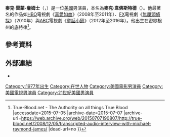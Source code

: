 {{noteTA
|G1=Show
|G2=Movie
|G3=TV
}}
{{藝人
| type                   = 男演員
| name                   = 麥克·雷蒙-詹姆士
| foreignname            = Michael Raymond-James
| image                  = Michael Raymond-James 2013.jpg
| caption                = 雷蒙-詹姆士於2013年
| birthname              = 麥克·韋佛斯特德<br>（Michael Weverstad）
| birth_date             = {{birth date and age|1977|12|24}}
| birth_place            = {{USA}}[[密歇根州|密歇根州]]，[[底特律|底特律]]
| deathdate              =
| deathplace             =
| othername              =
| occupation             = 演員
| yearsactive            = 2000年至今
| website                =
}}
'''麥克·雷蒙-詹姆士'''（{{lang-en|'''Michael Raymond-James'''}}，{{bd|1977年|12月24日}}）是一位[[美國|美國]]男演員，本名為'''麥克·韋佛斯特德'''（{{lang-en|'''Michael Weverstad'''}}）。他最著名的作品如[[HBO|HBO]]電視劇《[[真愛如血|真愛如血]]》（2008年至2011年）、[[FX_(電視頻道)|FX]]電視劇《[[無厘頭偵探|無厘頭偵探]]》（2010年）與[[美國廣播公司|ABC]]電視劇《[[童話小鎮|童話小鎮]]》（2012年至2016年）。他出生在密歇根州的底特律<ref>{{Cite web |url=http://true-blood.net/2008/12/05/transcripted-audio-interview-with-michael-raymond-james/ |title=Exclusive Audio Interview with Michael Raymond-James {{!}} True-Blood.net - The Authority on all things True Blood<!-- Bot generated title --> |accessdate=2015-07-05 |archive-date=2015-07-07 |archive-url=https://web.archive.org/web/20150707190807/http://true-blood.net/2008/12/05/transcripted-audio-interview-with-michael-raymond-james/ |dead-url=no }}</ref>。

==參考資料==
{{reflist}}

==外部連結==
{{Commons|Michael Raymond-James}}
*{{IMDb name|1535423|Michael Raymond-James}}

{{DEFAULTSORT:Raymond-James, Michael}}
[[Category:1977年出生|Category:1977年出生]]
[[Category:在世人物|Category:在世人物]]
[[Category:美國電影男演員|Category:美國電影男演員]]
[[Category:美國電視男演員|Category:美國電視男演員]]
[[Category:21世紀美國男演員|Category:21世紀美國男演員]]